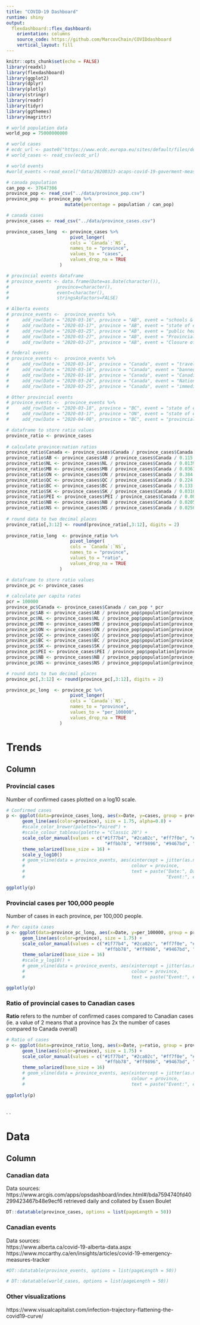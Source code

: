 ```yaml
---
title: "COVID-19 Dashboard"
runtime: shiny
output:
  flexdashboard::flex_dashboard:
    orientation: columns
    source_code: https://github.com/MarcovChain/COVIDdashboard
    vertical_layout: fill
---
```


<style>                     
.navbar {
background-color:#C5683B;
border-color:white;
}
.navbar-brand {
color:white!important;
}.section.sidebar {
background-color: #FFFFFF;
}
</style>  

```r
knitr::opts_chunk$set(echo = FALSE)
library(readxl)
library(flexdashboard)
library(ggplot2)
library(dplyr)
library(plotly)
library(stringr)
library(readr)
library(tidyr)
library(ggthemes)
library(magrittr)
```

```r
# world population data
world_pop = 75000000000

# world cases
# ecdc_url <- paste0("https://www.ecdc.europa.eu/sites/default/files/documents/COVID-19-geographic-disbtribution-worldwide-", as.character(Sys.Date()), ".csv")
# world_cases <- read_csv(ecdc_url)

# world events
#world_events <-read_excel("data/20200323-acaps-covid-19-goverment-measures-dataset-v1.xlsx")


```

```r
# canada population
can_pop <- 37647306
province_pop <- read_csv("../data/province_pop.csv")
province_pop <- province_pop %>% 
                      mutate(percentage = population / can_pop)

# canada cases
province_cases <- read_csv("../data/province_cases.csv") 

province_cases_long  <- province_cases %>%  
                        pivot_longer(
                        cols = `Canada`:`NS`, 
                        names_to = "province", 
                        values_to = "cases",
                        values_drop_na = TRUE
                    )

# provincial events dataframe
# province_events <- data.frame(Date=as.Date(character()),
#                  province=character(), 
#                  event=character(), 
#                  stringsAsFactors=FALSE) 

# Alberta events
# province_events <-  province_events %>%  
#     add_row(Date = "2020-03-16", province = "AB", event = "schools & licensed daycares closed") %>% 
#     add_row(Date = "2020-03-17", province = "AB", event = "state of emergency declared") %>% 
#     add_row(Date = "2020-03-25", province = "AB", event = "public health orders are now law") %>% 
#     add_row(Date = "2020-03-27", province = "AB", event = "Provincial parks closed to motor vehicle access") %>% 
#     add_row(Date = "2020-03-27", province = "AB", event = "Closure of non-essential businesses")

# federal events
# province_events <-  province_events %>% 
#     add_row(Date = "2020-03-14", province = "Canada", event = "travel advisory to avoid all non-essential travel outside of Canada") %>% 
#     add_row(Date = "2020-03-16", province = "Canada", event = "banned entry of all non-Canadians into Canada") %>%
#     add_row(Date = "2020-03-18", province = "Canada", event = "Canadian-US border closed to all non-essential travel") %>%  
#     add_row(Date = "2020-03-24", province = "Canada", event = "National parks closed to motor vehicle access") %>%
#     add_row(Date = "2020-03-25", province = "Canada", event = "immediate 14 day quarantine for all Canadians returning to Canada")

# Other provincial events
# province_events <-  province_events %>%  
#     add_row(Date = "2020-03-18", province = "BC", event = "state of emergency declared") %>% 
#     add_row(Date = "2020-03-17", province = "ON", event = "state of emergency declared") %>% 
#     add_row(Date = "2020-04-08", province = "BC", event = "provincial parks closed")

```

```r
# dataframe to store ratio values
province_ratio <- province_cases
 
# calculate province:nation ratios 
province_ratio$Canada <- province_cases$Canada / province_cases$Canada
province_ratio$AB <- province_cases$AB / province_cases$Canada / 0.115
province_ratio$NL <- province_cases$NL / province_cases$Canada / 0.0139
province_ratio$MB <- province_cases$MB / province_cases$Canada / 0.0361
province_ratio$ON <- province_cases$ON / province_cases$Canada / 0.384
province_ratio$QC <- province_cases$QC / province_cases$Canada / 0.224
province_ratio$BC <- province_cases$BC / province_cases$Canada / 0.133
province_ratio$SK <- province_cases$SK / province_cases$Canada / 0.0310
province_ratio$PEI <- province_cases$PEI / province_cases$Canada / 0.00411
province_ratio$NB <- province_cases$NB / province_cases$Canada / 0.0205
province_ratio$NS <- province_cases$NS / province_cases$Canada / 0.0256
 
# round data to two decimal places
province_ratio[,3:12] <- round(province_ratio[,3:12], digits = 2)
 
province_ratio_long  <- province_ratio %>%  
                        pivot_longer(
                        cols = `Canada`:`NS`, 
                        names_to = "province", 
                        values_to = "ratio",
                        values_drop_na = TRUE
                    )
```

```r
# dataframe to store ratio values
province_pc <- province_cases

# calculate per capita rates 
pcr = 100000
province_pc$Canada <- province_cases$Canada / can_pop * pcr
province_pc$AB <- province_cases$AB / province_pop$population[province_pop$province == "AB"] * pcr
province_pc$NL <- province_cases$NL / province_pop$population[province_pop$province == "NL"] * pcr
province_pc$MB <- province_cases$MB / province_pop$population[province_pop$province == "MB"] * pcr
province_pc$ON <- province_cases$ON / province_pop$population[province_pop$province == "ON"] * pcr
province_pc$QC <- province_cases$QC / province_pop$population[province_pop$province == "QC"] * pcr
province_pc$BC <- province_cases$BC / province_pop$population[province_pop$province == "BC"] * pcr
province_pc$SK <- province_cases$SK / province_pop$population[province_pop$province == "SK"] * pcr
province_pc$PEI <- province_cases$PEI / province_pop$population[province_pop$province == "PEI"] * pcr
province_pc$NB <- province_cases$NB / province_pop$population[province_pop$province == "NB"] * pcr
province_pc$NS <- province_cases$NS / province_pop$population[province_pop$province == "NS"] * pcr

# round data to two decimal places
province_pc[,3:12] <- round(province_pc[,3:12], digits = 2)

province_pc_long  <- province_pc %>%  
                        pivot_longer(
                        cols = `Canada`:`NS`, 
                        names_to = "province", 
                        values_to = "per_100000",
                        values_drop_na = TRUE
                    )
```


Trends
=====================================

Column {.tabset}
-------------------------------------

### Provincial cases

Number of confirmed cases plotted on a log10 scale. 

```r
# Confirmed cases
p <- ggplot(data=province_cases_long, aes(x=Date, y=cases, group = province)) +
      geom_line(aes(color=province), size = 1.75, alpha=0.8) +
      #scale_color_brewer(palette="Paired") +
      #scale_colour_tableau(palette = "Classic 20") +
      scale_color_manual(values = c("#1f77b4", "#2ca02c", "#ff7f0e", "#d62728", "#aec7e8", "#98df8a", 
                                     "#ffbb78", "#ff9896", "#9467bd", "#c5b0d5", "#8c564b", "#c49c94")) +
      theme_solarized(base_size = 16) +
      scale_y_log10()
      # geom_vline(data = province_events, aes(xintercept = jitter(as.numeric(Date), 1),
      #                                        colour = province,
      #                                        text = paste("Date:", Date, "\n",
      #                                                     "Event:", event)))

ggplotly(p)

```

### Provincial cases per 100,000 people

Number of cases in each province, per 100,000 people. 

```r
# Per capita cases
p <- ggplot(data=province_pc_long, aes(x=Date, y=per_100000, group = province)) +
      geom_line(aes(color=province), size = 1.75) +
      scale_color_manual(values = c("#1f77b4", "#2ca02c", "#ff7f0e", "#d62728", "#aec7e8", "#98df8a", 
                                     "#ffbb78", "#ff9896", "#9467bd", "#c5b0d5", "#8c564b", "#c49c94")) +
      theme_solarized(base_size = 16)
      #scale_y_log10() + 
      # geom_vline(data = province_events, aes(xintercept = jitter(as.numeric(Date), 1), 
      #                                        colour = province,
      #                                        text = paste("Event:", event)))

ggplotly(p)

```

### Ratio of provincial cases to Canadian cases 
 
**Ratio** refers to the number of confirmed cases compared to Canadian cases (ie. a value of 2 means that a province has 2x the number of cases compared to Canada overall)
 
```r
# Ratio of cases
p <- ggplot(data=province_ratio_long, aes(x=Date, y=ratio, group = province)) +
      geom_line(aes(color=province), size = 1.75) +
      scale_color_manual(values = c("#1f77b4", "#2ca02c", "#ff7f0e", "#d62728", "#aec7e8", "#98df8a", 
                                     "#ffbb78", "#ff9896", "#9467bd", "#c5b0d5", "#8c564b", "#c49c94")) +
      theme_solarized(base_size = 16)
      # geom_vline(data = province_events, aes(xintercept = jitter(as.numeric(Date), 1), 
      #                                        colour = province,
      #                                        text = paste("Event:", event)))
 
ggplotly(p)
 
```

.
.

Data
=====================================

Column {.tabset}
-------------------------------------
 
 
### Canadian data
 
Data sources:  
https://www.arcgis.com/apps/opsdashboard/index.html#/bda7594740fd40299423467b48e9ecf6 retrieved daily and collated by Essen Boulet
 
```r
DT::datatable(province_cases, options = list(pageLength = 50))
```

### Canadian events
Data sources:  
https://www.alberta.ca/covid-19-alberta-data.aspx  
https://www.mccarthy.ca/en/insights/articles/covid-19-emergency-measures-tracker  

```r
#DT::datatable(province_events, options = list(pageLength = 50))
```


<!-- ### World data -->

<!-- World data sources:    -->
<!-- https://www.ecdc.europa.eu/en/publications-data/download-todays-data-geographic-distribution-covid-19-cases-worldwide   -->
<!-- https://data.humdata.org/dataset/acaps-covid19-government-measures-dataset   -->
<!-- https://data.humdata.org/dataset/e1a91ae0-292d-4434-bc75-bf863d4608ba/resource/9064f002-1b26-4af3-b990-c843ddc24b75/download/20200323-acaps-covid-19-goverment-measures-dataset-v1.xlsx   -->

```r
# DT::datatable(world_cases, options = list(pageLength = 50))
```
### Other visualizations
https://www.visualcapitalist.com/infection-trajectory-flattening-the-covid19-curve/  


